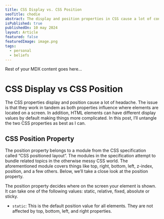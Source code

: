 ```yaml
---
title: CSS Display vs. CSS Position
seoTitle: chodie
abstract: The display and position properties in CSS cause a lot of confusion. This post draws a line between the two with some examples.
isPublished: true
publishedOn: 10 may 2024
layout: Article
featured: false
featuredImage: image.png
tags:
  - personal
  - beliefs
---
```






Rest of your MDX content goes here...

# CSS Display vs CSS Position

The CSS properties display and position cause a lot of headache. The issue is that they work in tandem as both properties influence where elements are located on a screen. In addition, HTML elements can have different display values by default making things more complicated. In this post, I’ll untangle the two CSS properties as best as I can.

## CSS Position Property
The position property belongs to a module from the CSS specification called “CSS positioned layout“. 
The modules in the specification attempt to bundle related topics in the otherwise messy CSS world. 
The aforementioned module covers things like top, right, bottom, left, z-index, position, and a few others. 
Below, we’ll take a close look at the position property.

The position property decides where on the screen your element is shown. 
It can take one of the following values: static, relative, fixed, absolute or sticky.

- ``static``: This is the default position value for all elements.
They are not affected by top, bottom, left, and right properties.
